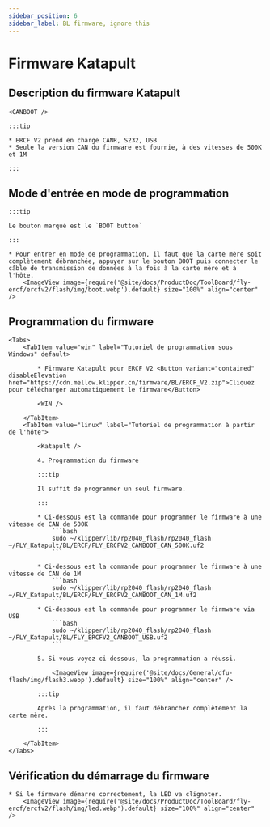 ```yaml
---
sidebar_position: 6
sidebar_label: BL firmware, ignore this
---
```



# Firmware Katapult

## Description du firmware Katapult

    <CANBOOT />

    :::tip

    * ERCF V2 prend en charge CANR, S232, USB
    * Seule la version CAN du firmware est fournie, à des vitesses de 500K et 1M

    :::

## Mode d'entrée en mode de programmation

    :::tip

    Le bouton marqué est le `BOOT button`

    :::

    * Pour entrer en mode de programmation, il faut que la carte mère soit complètement débranchée, appuyer sur le bouton BOOT puis connecter le câble de transmission de données à la fois à la carte mère et à l'hôte.
        <ImageView image={require('@site/docs/ProductDoc/ToolBoard/fly-ercf/ercfv2/flash/img/boot.webp').default} size="100%" align="center" />

## Programmation du firmware
    <Tabs>
        <TabItem value="win" label="Tutoriel de programmation sous Windows" default>

            * Firmware Katapult pour ERCF V2 <Button variant="contained" disableElevation href="https://cdn.mellow.klipper.cn/firmware/BL/ERCF_V2.zip">Cliquez pour télécharger automatiquement le firmware</Button>

            <WIN />
            
        </TabItem>
        <TabItem value="linux" label="Tutoriel de programmation à partir de l'hôte">
            
            <Katapult />

            4. Programmation du firmware

            :::tip

            Il suffit de programmer un seul firmware.

            :::

            * Ci-dessous est la commande pour programmer le firmware à une vitesse de CAN de 500K
                ```bash
                sudo ~/klipper/lib/rp2040_flash/rp2040_flash ~/FLY_Katapult/BL/ERCF/FLY_ERCFV2_CANBOOT_CAN_500K.uf2
                ```
                       
            * Ci-dessous est la commande pour programmer le firmware à une vitesse de CAN de 1M
                ```bash
                sudo ~/klipper/lib/rp2040_flash/rp2040_flash ~/FLY_Katapult/BL/ERCF/FLY_ERCFV2_CANBOOT_CAN_1M.uf2
                ```
            * Ci-dessous est la commande pour programmer le firmware via USB
                ```bash
                sudo ~/klipper/lib/rp2040_flash/rp2040_flash ~/FLY_Katapult/BL/FLY_ERCFV2_CANBOOT_USB.uf2
                ```

            5. Si vous voyez ci-dessous, la programmation a réussi.

                <ImageView image={require('@site/docs/General/dfu-flash/img/flash3.webp').default} size="100%" align="center" />

            :::tip

            Après la programmation, il faut débrancher complètement la carte mère.

            :::

        </TabItem>
    </Tabs>

## Vérification du démarrage du firmware

    * Si le firmware démarre correctement, la LED va clignoter.
        <ImageView image={require('@site/docs/ProductDoc/ToolBoard/fly-ercf/ercfv2/flash/img/led.webp').default} size="100%" align="center" />
